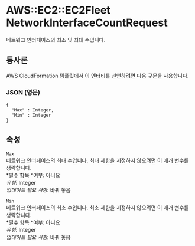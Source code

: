 # AWS::EC2::EC2Fleet NetworkInterfaceCountRequest

네트워크 인터페이스의 최소 및 최대 수입니다.

## 통사론

AWS CloudFormation 템플릿에서 이 엔터티를 선언하려면 다음 구문을 사용합니다.

### JSON (영문)

```
{
  "Max" : Integer,
  "Min" : Integer
}
```

## 속성

`Max`  
네트워크 인터페이스의 최대 수입니다. 최대 제한을 지정하지 않으려면 이 매개 변수를 생략합니다.  
*필수 항목 *여부: 아니요  
_유형_: Integer  
_업데이트 필요 사항_: 바꿔 놓음

`Min`  
네트워크 인터페이스의 최소 수입니다. 최소 제한을 지정하지 않으려면 이 매개 변수를 생략합니다.  
*필수 항목 *여부: 아니요  
_유형_: Integer  
_업데이트 필요 사항_: 바꿔 놓음
